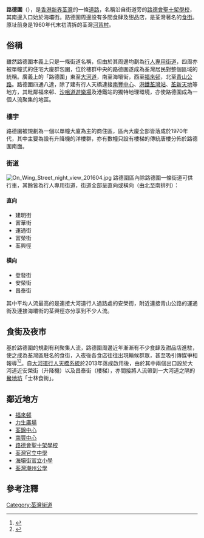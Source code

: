 {{Infobox Hong Kong Road
| 中文街道名稱 = 路德圍
| 英文街道名稱 = Lo Tak Court
| 圖片 = File:Lo Tak Court carpark.JPG
| 圖片說明 = 路德圍公眾停車場
| 路段總長度 = 0.255
| 車速限制 = 
| 行車線數量 = 雙線雙程
| 所在地區 = [[新界西|新界西]][[荃灣|荃灣]]
| 起點 = [[荃灣區|荃灣區]][[海壩街|海壩街]]
| 終點 = [[荃灣區|荃灣區]]運通街
| 通車日期 =
}}

'''路德圍'''（{{lang-en|'''Lo Tak Court'''}}），是[[香港|香港]][[新界|新界]][[荃灣|荃灣]]的一條[[道路|道路]]，名稱沿自街道旁的[[路德會聖十架學校|路德會聖十架學校]]，其南邊入口始於海壩街。路德圍周邊設有多間食肆及甜品店，是荃灣著名的[[食街|食街]]。原址前身是1960年代末初清拆的荃灣[[河背村|河背村]]。

==俗稱==
雖然路德圍本義上只是一條街道名稱，但由於其周邊均劃為[[行人專用街道|行人專用街道]]，四周亦被單幢式的住宅大廈群包圍，位於樓群中央的路德圍遂成為荃灣居民對整個區域的統稱。廣義上的「路德圍」東至[[大河道|大河道]]，南至海壩街，西至[[福來邨|福來邨]]，北至[[青山公路－荃灣段|青山公路]]。路德圍四通八達，除了建有行人天橋連接[[南豐中心|南豐中心]]、[[港鐵|港鐵]][[荃灣站|荃灣站]]、[[荃新天地|荃新天地]]等地方，其毗鄰福來邨、[[沙咀道遊樂場|沙咀道遊樂場]]及港鐵站的獨特地理環境，亦使路德圍成為一個人流聚集的地區。

===樓宇===
路德圍被規劃為一個以單幢大廈為主的商住區，區內大廈全部皆落成於1970年代，其中主要為設有升降機的洋樓群，亦有數幢只設有樓梯的傳統唐樓分佈於路德圍南面。

===街道===
[[File:On_Wing_Street_night_view_201604.jpg|thumb]]
路德圍區內除路德圍一條街道可供行車，其餘皆為行人專用街道，街道全部呈直向或橫向（由北至南排列）：

====直向====
*建明街
*富華街
*運通街
*富榮街
*荃興徑

====橫向====
*登發街
*安榮街
*昌泰街

其中平均人流最高的是連接大河道行人過路處的安榮街，附近連接青山公路的運通街及連接海壩街的荃興徑亦分享到不少人流。

==食街及夜市==
基於路德圍的規劃有利聚集人流，路德圍周邊近年漸漸有不少食肆及甜品店進駐，使之成為荃灣區駐名的食街，入夜後各食店往往出現輪候群眾，甚至吸引傳媒爭相報導<ref>{{cite web|language=zh-hk|url=http://hk.apple.nextmedia.com/etw/art/20150821/19263443|title=【飲食男女】路德圍驚現流心蛋漢堡|publisher=蘋果日報|date=2015-08-21|accessdate=2016-07-23|archive-date=2016-08-17|archive-url=https://web.archive.org/web/20160817095907/http://hk.apple.nextmedia.com/etw/art/20150821/19263443|dead-url=no}}</ref><ref>{{cite web|language=zh-hk|url=http://epg.i-cable.com/ci/videopage/oap/10644/%E7%82%BA%E9%A3%9F%E6%83%85%E5%A0%B1%E5%B1%80/%E8%8D%83%E7%81%A3%E8%B7%AF%E5%BE%B7%E5%9C%8D%E7%BE%8E%E9%A3%9F%E5%A4%9A|title=為食情報局—荃灣路德圍美食多|publisher=有線電視|date=2015-10-19}}</ref>。自[[荃灣行人天橋網絡|大河道行人天橋系統]]於2013年落成啟用後，由於其中兩個出口設於大河道近安榮街（升降機）以及昌泰街（樓梯），亦間接將人流帶到一大河道之隔的[[鱟地坊|鱟地坊]]「士林食街」。

== 鄰近地方 ==            
*[[福來邨|福來邨]] 
*[[力生廣場|力生廣場]]
*[[荃錦中心|荃錦中心]]           
*[[南豐中心|南豐中心]]
*[[路德會聖十架學校|路德會聖十架學校]]
*[[荃灣官立中學|荃灣官立中學]]
*[[海壩街官立小學|海壩街官立小學]]
*[[荃灣潮州公學|荃灣潮州公學]]

== 參考注釋 ==
{{reflist}}
 
{{commonscat|Lo Tak Court}}

[[Category:荃灣街道|Category:荃灣街道]]